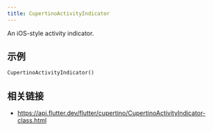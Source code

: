 ```yaml
---
title: CupertinoActivityIndicator
---
```


An iOS-style activity indicator.

## 示例

```dart liveslice=CupertinoActivityIndicator
CupertinoActivityIndicator()
```

## 相关链接

- https://api.flutter.dev/flutter/cupertino/CupertinoActivityIndicator-class.html

